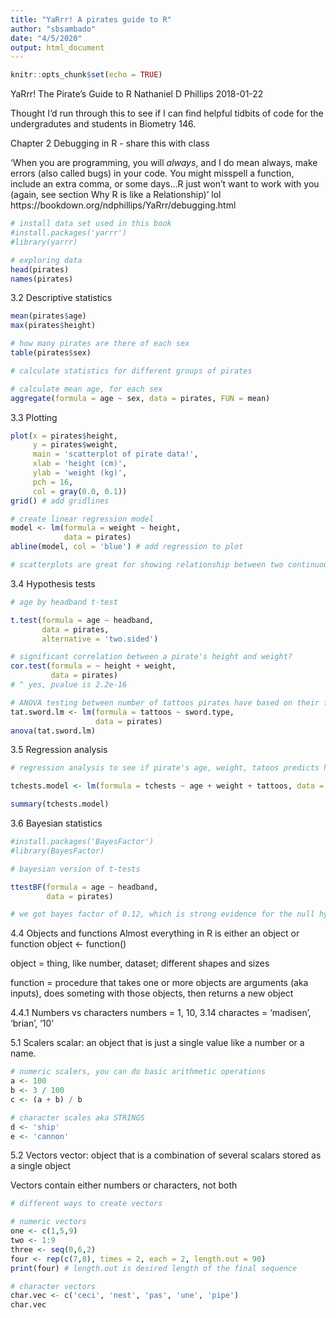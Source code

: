 ```yaml
---
title: "YaRrr! A pirates guide to R"
author: "sbsambado"
date: "4/5/2020"
output: html_document
---
```


```r
knitr::opts_chunk$set(echo = TRUE)
```

YaRrr! The Pirate's Guide to R
Nathaniel D Phillips
2018-01-22

Thought I'd run through this to see if I can find helpful tidbits of code for the undergradutes and students in Biometry 146.

Chapter 2
Debugging in R - share this with class

'When you are programming, you will *always*, and I do mean always, make errors (also called bugs) in your code. You might misspell a function, include an extra comma, or some days…R just won’t want to work with you (again, see section Why R is like a Relationship)' lol
https://bookdown.org/ndphillips/YaRrr/debugging.html

```r
# install data set used in this book 
#install.packages('yarrr')
#library(yarrr)

# exploring data
head(pirates)
names(pirates)

```

3.2 Descriptive statistics
```r
mean(pirates$age)
max(pirates$height)

# how many pirates are there of each sex
table(pirates$sex)

# calculate statistics for different groups of pirates

# calculate mean age, for each sex
aggregate(formula = age ~ sex, data = pirates, FUN = mean)

```

3.3 Plotting 
```r
plot(x = pirates$height,
     y = pirates$weight,
     main = 'scatterplot of pirate data!',
     xlab = 'height (cm)',
     ylab = 'weight (kg)',
     pch = 16,
     col = gray(0.0, 0.1))
grid() # add gridlines

# create linear regression model
model <- lm(formula = weight ~ height,
            data = pirates)
abline(model, col = 'blue') # add regression to plot

# scatterplots are great for showing relationship between two continuous variables
```
3.4 Hypothesis tests
```r
# age by headband t-test

t.test(formula = age ~ headband,
       data = pirates, 
       alternative = 'two.sided')

# significant correlation between a pirate's height and weight?
cor.test(formula = ~ height + weight,
         data = pirates)
# ^ yes, pvalue is 2.2e-16

# ANOVA testing between number of tattoos pirates have based on their favorite sword
tat.sword.lm <- lm(formula = tattoos ~ sword.type, 
                   data = pirates)
anova(tat.sword.lm)
```

3.5 Regression analysis
```r
# regression analysis to see if pirate's age, weight, tatoos predicts how many treasure chests they've found

tchests.model <- lm(formula = tchests ~ age + weight + tattoos, data = pirates)

summary(tchests.model)
```

3.6 Bayesian statistics
```r
#install.packages('BayesFactor')
#library(BayesFactor)

# bayesian version of t-tests

ttestBF(formula = age ~ headband,
        data = pirates)

# we got bayes factor of 0.12, which is strong evidence for the null hypothesis (mean age does not differ between pirates with or without headbands)
```

4.4 Objects and functions
Almost everything in R is either an object or function
object <- function()

object = thing, like number, dataset; different shapes and sizes

function = procedure that takes one or more objects are arguments (aka inputs), does someting with those objects, then returns a new object

4.4.1 Numbers vs characters
numbers = 1, 10, 3.14
charactes = 'madisen', 'brian', '10'


5.1 Scalers
scalar: an object that is just a single value like a number or a name. 
```r
# numeric scalers, you can do basic arithmetic operations
a <- 100
b <- 3 / 100
c <- (a + b) / b

# character scales aka STRINGS
d <- 'ship'
e <- 'cannon'

```

5.2 Vectors
vector: object that is a combination of several scalars stored as a single object

Vectors contain either numbers or characters, not both
```r
# different ways to create vectors

# numeric vectors
one <- c(1,5,9)
two <- 1:9
three <- seq(0,6,2)
four <- rep(c(7,8), times = 2, each = 2, length.out = 90)
print(four) # length.out is desired length of the final sequence

# character vectors
char.vec <- c('ceci', 'nest', 'pas', 'une', 'pipe')
char.vec
```

